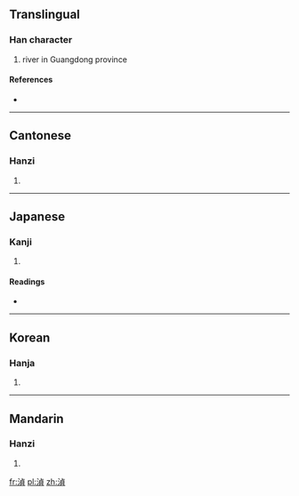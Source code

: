 {{also|浈}}
==Translingual==

===Han character===
{{Han char|rn=85|rad=水|as=09|sn=12|four=3118<sub>6</sub>|canj=水卜月金 (EYBC)}}

# river in Guangdong province

====References====
* {{Han ref|kx=0637.200|dkj=17849|dj=1044.150|hdz=31673.030|uh=6E5E|ud=28254|bh=D9FE|bd=55806}}

----

==Cantonese==

===Hanzi===
{{yue-hanzi|jyut=|y=jing1|sim=浈}}

# {{defn|Cantonese|sort=水09}}

----

==Japanese==

===Kanji===
{{ja-kanji|grade=|rs=水09}}

# {{defn|Japanese|sort=水09}}

====Readings====
* {{ja-readings|on=[[とう]] (tō), [[じょう]] (jō), [[てい]] (tei), [[ちょう]] (chō)|kun=|nanori=}}

----

==Korean==

===Hanja===
{{ko-hanja|hangeul=정|eumhun=|rv=jeong|mr=chŏng|y=ceng}}

# {{defn|Korean|sort=水09}}

----

==Mandarin==

===Hanzi===
{{cmn-hanzi|sim=浈|pin=[[chéng]] ([[cheng2]])|wg=ch'eng<sup>2</sup>}}

# {{defn|Mandarin|sort=水09}}

[[fr:湞]]
[[pl:湞]]
[[zh:湞]]